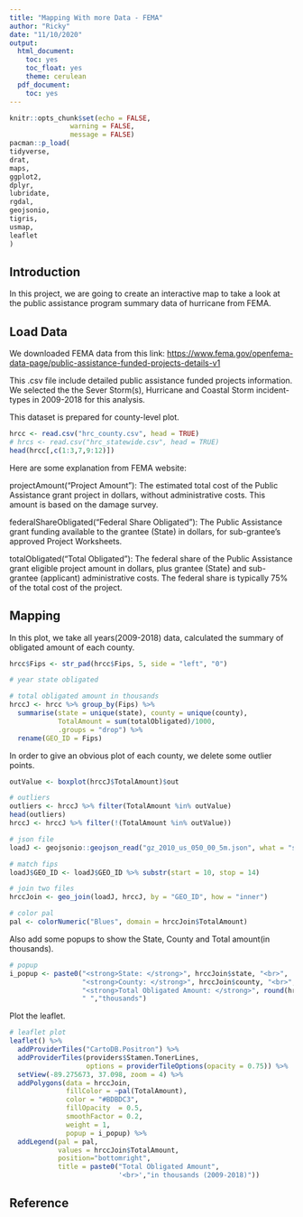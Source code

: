 ```yaml
---
title: "Mapping With more Data - FEMA"
author: "Ricky"
date: "11/10/2020"
output:
  html_document:
    toc: yes
    toc_float: yes
    theme: cerulean
  pdf_document:
    toc: yes
---
```


```r
knitr::opts_chunk$set(echo = FALSE, 
               warning = FALSE,
               message = FALSE)
pacman::p_load(
tidyverse,
drat,
maps,
ggplot2,
dplyr,
lubridate,
rgdal,
geojsonio,
tigris,
usmap,
leaflet
)
```
## Introduction
In this project, we are going to create an interactive map to take a look at the public assistance program summary data of hurricane from FEMA. 

## Load Data
We downloaded FEMA data from this link: <a href="https://www.fema.gov/openfema-data-page/public-assistance-funded-projects-details-v1">https://www.fema.gov/openfema-data-page/public-assistance-funded-projects-details-v1</a>

This .csv file include detailed public assistance funded projects information. We selected the the Sever Storm(s), Hurricane and Coastal Storm incident-types in 2009-2018 for this analysis.

This dataset is prepared for county-level plot.
```r
hrcc <- read.csv("hrc_county.csv", head = TRUE)
# hrcs <- read.csv("hrc_statewide.csv", head = TRUE)
head(hrcc[,c(1:3,7,9:12)])
```
Here are some explanation from FEMA website:

projectAmount("Project Amount"): The estimated total cost of the Public Assistance grant project in dollars, without administrative costs. This amount is based on the damage survey.

federalShareObligated("Federal Share Obligated"): The Public Assistance grant funding available to the grantee (State) in dollars, for sub-grantee's approved Project Worksheets.

totalObligated("Total Obligated"): The federal share of the Public Assistance grant eligible project amount in dollars, plus grantee (State) and sub-grantee (applicant) administrative costs. The federal share is typically 75% of the total cost of the project.

## Mapping
In this plot, we take all years(2009-2018) data, calculated the summary of obligated amount of each county.
```r

hrcc$Fips <- str_pad(hrcc$Fips, 5, side = "left", "0")

# year state obligated
```

```r
# total obligated amount in thousands
hrccJ <- hrcc %>% group_by(Fips) %>% 
  summarise(state = unique(state), county = unique(county), 
            TotalAmount = sum(totalObligated)/1000,
            .groups = "drop") %>%
  rename(GEO_ID = Fips)
```

In order to give an obvious plot of each county, we delete some outlier points.
```r
outValue <- boxplot(hrccJ$TotalAmount)$out
```

```r
# outliers
outliers <- hrccJ %>% filter(TotalAmount %in% outValue)
head(outliers)
hrccJ <- hrccJ %>% filter(!(TotalAmount %in% outValue))
```

```r
# json file
loadJ <- geojsonio::geojson_read("gz_2010_us_050_00_5m.json", what = "sp")

# match fips
loadJ$GEO_ID <- loadJ$GEO_ID %>% substr(start = 10, stop = 14)

# join two files
hrccJoin <- geo_join(loadJ, hrccJ, by = "GEO_ID", how = "inner")

# color pal
pal <- colorNumeric("Blues", domain = hrccJoin$TotalAmount)
```

Also add some popups to show the State, County and Total amount(in thousands).
```r
# popup 
i_popup <- paste0("<strong>State: </strong>", hrccJoin$state, "<br>", 
                  "<strong>County: </strong>", hrccJoin$county, "<br>", 
                  "<strong>Total Obligated Amount: </strong>", round(hrccJoin$TotalAmount,2) ,
                  " ","thousands") 
```

Plot the leaflet.
```r
# leaflet plot
leaflet() %>% 
  addProviderTiles("CartoDB.Positron") %>%
  addProviderTiles(providers$Stamen.TonerLines,
                   options = providerTileOptions(opacity = 0.75)) %>%
  setView(-89.275673, 37.098, zoom = 4) %>%
  addPolygons(data = hrccJoin,
              fillColor = ~pal(TotalAmount), 
              color = "#BDBDC3",
              fillOpacity  = 0.5, 
              smoothFactor = 0.2,
              weight = 1,
              popup = i_popup) %>%
  addLegend(pal = pal,
            values = hrccJoin$TotalAmount,
            position="bottomright",
            title = paste0("Total Obligated Amount",
                           '<br>',"in thousands (2009-2018)"))
```

## Reference


